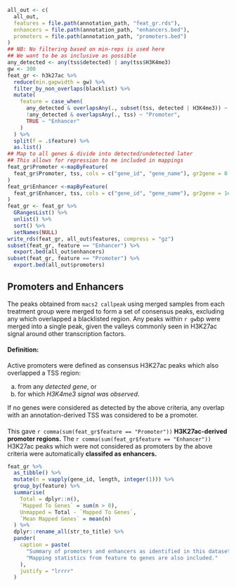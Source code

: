```r
all_out <- c(
  all_out,
  features = file.path(annotation_path, "feat_gr.rds"),
  enhancers = file.path(annotation_path, "enhancers.bed"),
  promoters = file.path(annotation_path, "promoters.bed")
)
## NB: No filtering based on min-reps is used here
## We want to be as inclusive as possible
any_detected <- any(tss$detected) | any(tss$H3K4me3)
gw <- 300
feat_gr <- h3k27ac %>%
  reduce(min.gapwidth = gw) %>%
  filter_by_non_overlaps(blacklist) %>%
  mutate(
    feature = case_when(
      any_detected & overlapsAny(., subset(tss, detected | H3K4me3)) ~ "Promoter",
      !any_detected & overlapsAny(., tss) ~ "Promoter",
      TRUE ~ "Enhancer"
    )
  ) %>% 
  split(f = .$feature) %>% 
  as.list()
## Map to all genes & divide into detected/undetected later
## This allows for repression to me included in mappings
feat_gr$Promoter <-mapByFeature(
  feat_gr$Promoter, tss, cols = c("gene_id", "gene_name"), gr2gene = 0
)
feat_gr$Enhancer <-mapByFeature(
  feat_gr$Enhancer, tss, cols = c("gene_id", "gene_name"), gr2gene = 1e5
)
feat_gr <- feat_gr %>% 
  GRangesList() %>% 
  unlist() %>% 
  sort() %>% 
  setNames(NULL)
write_rds(feat_gr, all_out$features, compress = "gz")
subset(feat_gr, feature == "Enhancer") %>%
  export.bed(all_out$enhancers)
subset(feat_gr, feature == "Promoter") %>%
  export.bed(all_out$promoters)
```


## Promoters and Enhancers

The peaks obtained from `macs2 callpeak` using merged samples from each treatment group were merged to form a set of consensus peaks, excluding any which overlapped a blacklisted region.
Any peaks within `r gw`bp were merged into a single peak, given the valleys commonly seen in H3K27ac signal around other transcription factors.


#### Definition: {.text-danger}

Active promoters were defined as consensus H3K27ac peaks which also overlapped a TSS region:

a. from any *detected gene*, or 
b. for which *H3K4me3 signal was observed*.

If no genes were considered as detected by the above criteria, any overlap with an annotation-derived TSS was considered to be a promoter.
    
####

This gave `r comma(sum(feat_gr$feature == "Promoter"))` **H3K27ac-derived promoter regions.**
The `r comma(sum(feat_gr$feature == "Enhancer"))` H3K27ac peaks which were not considered as promoters by the above criteria were automatically **classifed as enhancers.**

```r
feat_gr %>% 
  as_tibble() %>% 
  mutate(n = vapply(gene_id, length, integer(1))) %>% 
  group_by(feature) %>% 
  summarise(
    Total = dplyr::n(),
    `Mapped To Genes` = sum(n > 0),
    Unmapped = Total - `Mapped To Genes`,
    `Mean Mapped Genes` = mean(n)
  ) %>% 
  dplyr::rename_all(str_to_title) %>% 
  pander(
    caption = paste(
      "Summary of promoters and enhancers as identified in this dataset.",
      "Mapping statistics from feature to genes are also included."
    ),
    justify = "lrrrr"
  )
```

